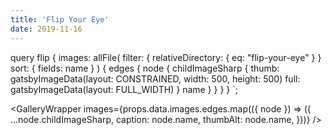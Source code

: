```yaml
---
title: 'Flip Your Eye'
date: 2019-11-16
---
```



  query flip {
    images: allFile(
      filter: { relativeDirectory: { eq: "flip-your-eye" } }
      sort: { fields: name }
    ) {
      edges {
        node {
          childImageSharp {
            thumb: gatsbyImageData(layout: CONSTRAINED, width: 500, height: 500)
            full: gatsbyImageData(layout: FULL_WIDTH)
          }
          name
        }
      }
    }
  }
`;

<GalleryWrapper
  images={props.data.images.edges.map(({ node }) => ({
    ...node.childImageSharp,
    caption: node.name,
    thumbAlt: node.name,
  }))}
/>
